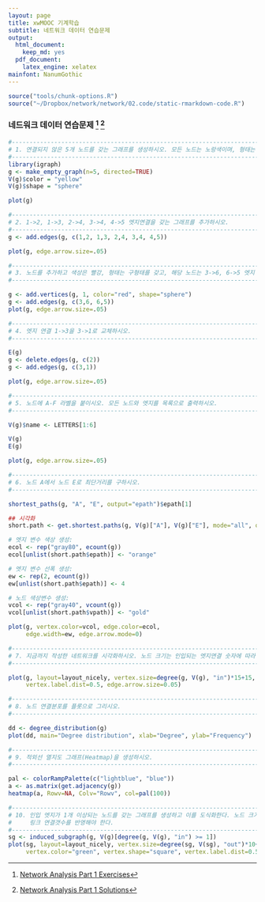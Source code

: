 ```yaml
---
layout: page
title: xwMOOC 기계학습
subtitle: 네트워크 데이터 연습문제
output:
  html_document: 
    keep_md: yes
  pdf_document:
    latex_engine: xelatex
mainfont: NanumGothic
---
```

 
``` r
source("tools/chunk-options.R")
source("~/Dropbox/network/network/02.code/static-rmarkdown-code.R")
```

### 네드워크 데이터 연습문제 [^r-network-ex] [^r-network-sol]


``` r
#---------------------------------------------------------------------------------------------
# 1. 연결되지 않은 5개 노드를 갖는 그래프를 생성하시오. 모든 노드는 노랑색이며, 형태는 구형태를 갖도록 한다.
#---------------------------------------------------------------------------------------------
library(igraph)
g <- make_empty_graph(n=5, directed=TRUE)
V(g)$color = "yellow"
V(g)$shape = "sphere"

plot(g)
```


``` r
#---------------------------------------------------------------------------------------------
# 2. 1->2, 1->3, 2->4, 3->4, 4->5 엣지연결을 갖는 그래프를 추가하시오.
#---------------------------------------------------------------------------------------------
g <- add.edges(g, c(1,2, 1,3, 2,4, 3,4, 4,5))

plot(g, edge.arrow.size=.05)
```

``` r
#---------------------------------------------------------------------------------------------
# 3. 노드를 추가하고 색상은 빨강, 형태는 구형태를 갖고, 해당 노드는 3->6, 6->5 엣지 연결을 시키시오.
#---------------------------------------------------------------------------------------------

g <- add.vertices(g, 1, color="red", shape="sphere")
g <- add.edges(g, c(3,6, 6,5))
plot(g, edge.arrow.size=.05)
```

``` r
#---------------------------------------------------------------------------------------------
# 4. 엣지 연결 1->3을 3->1로 교체하시오.
#---------------------------------------------------------------------------------------------

E(g)
g <- delete.edges(g, c(2))
g <- add.edges(g, c(3,1))

plot(g, edge.arrow.size=.05)
```

``` r
#---------------------------------------------------------------------------------------------
# 5. 노드에 A-F 라벨을 붙이시오. 모든 노드와 엣지를 목록으로 출력하시오.
#---------------------------------------------------------------------------------------------

V(g)$name <- LETTERS[1:6]

V(g)
E(g)

plot(g, edge.arrow.size=.05)
```

``` r
#---------------------------------------------------------------------------------------------
# 6. 노드 A에서 노드 E로 최단거리를 구하시오.
#---------------------------------------------------------------------------------------------

shortest_paths(g, "A", "E", output="epath")$epath[1]

## 시각화
short.path <- get.shortest.paths(g, V(g)["A"], V(g)["E"], mode="all", output="both")

# 엣지 변수 색상 생성:
ecol <- rep("gray80", ecount(g))
ecol[unlist(short.path$epath)] <- "orange"

# 엣지 변수 선폭 생성:
ew <- rep(2, ecount(g))
ew[unlist(short.path$epath)] <- 4

# 노드 색상변수 생성:
vcol <- rep("gray40", vcount(g))
vcol[unlist(short.path$vpath)] <- "gold"

plot(g, vertex.color=vcol, edge.color=ecol, 
     edge.width=ew, edge.arrow.mode=0)
```

``` r
#---------------------------------------------------------------------------------------------
# 7. 지금까지 작성한 네트워크를 시각화하시오. 노드 크기는 인입되는 엣지연결 숫자에 따라 크기를 반영하시오.
#---------------------------------------------------------------------------------------------

plot(g, layout=layout_nicely, vertex.size=degree(g, V(g), "in")*15+15,
     vertex.label.dist=0.5, edge.arrow.size=0.05)
```

``` r
#---------------------------------------------------------------------------------------------
# 8. 노드 연결분포를 플롯으로 그리시오.
#---------------------------------------------------------------------------------------------

dd <- degree_distribution(g)
plot(dd, main="Degree distribution", xlab="Degree", ylab="Frequency")
```

``` r
#---------------------------------------------------------------------------------------------
# 9. 적외선 열지도 그래프(Heatmap)을 생성하시오.
#---------------------------------------------------------------------------------------------

pal <- colorRampPalette(c("lightblue", "blue"))
a <- as.matrix(get.adjacency(g))
heatmap(a, Rowv=NA, Colv="Rowv", col=pal(100))
```

``` r
#---------------------------------------------------------------------------------------------
# 10. 인입 엣지가 1개 이상되는 노드를 갖는 그래프를 생성하고 이를 도식화한다. 노드 크기는 나가는 
#     링크 연결갯수를 반영해야 한다.
#---------------------------------------------------------------------------------------------
sg <- induced_subgraph(g, V(g)[degree(g, V(g), "in") >= 1])
plot(sg, layout=layout_nicely, vertex.size=degree(sg, V(sg), "out")*10+15,
     vertex.color="green", vertex.shape="square", vertex.label.dist=0.5, edge.arrow.size=0.05)
```


[^r-network-ex]: [Network Analysis Part 1 Exercises](http://r-exercises.com/2016/09/15/network-analysis-part-1-exercises/)
[^r-network-sol]: [Network Analysis Part 1 Solutions](http://r-exercises.com/2016/09/15/network-analysis-part-1-solutions/)


